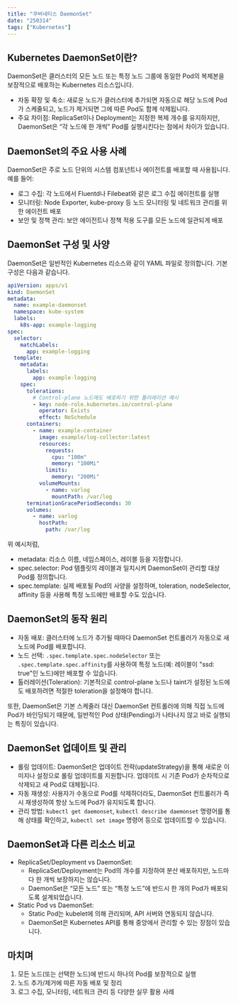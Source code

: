 ```yaml
---
title: "쿠버네티스 DaemonSet"
date: "250314"
tags: ["Kubernetes"]
---
```


## Kubernetes DaemonSet이란?

DaemonSet은 클러스터의 모든 노드 또는 특정 노드 그룹에 동일한 Pod의 복제본을 보장적으로 배포하는 Kubernetes 리소스입니다.

- 자동 확장 및 축소: 새로운 노드가 클러스터에 추가되면 자동으로 해당 노드에 Pod가 스케줄되고, 노드가 제거되면 그에 따른 Pod도 함께 삭제됩니다.
- 주요 차이점: ReplicaSet이나 Deployment는 지정한 복제 개수를 유지하지만, DaemonSet은 “각 노드에 한 개씩” Pod를 실행시킨다는 점에서 차이가 있습니다.

## DaemonSet의 주요 사용 사례

DaemonSet은 주로 노드 단위의 시스템 컴포넌트나 에이전트를 배포할 때 사용됩니다. 예를 들어:

- 로그 수집: 각 노드에서 Fluentd나 Filebeat와 같은 로그 수집 에이전트를 실행
- 모니터링: Node Exporter, kube-proxy 등 노드 모니터링 및 네트워크 관리를 위한 에이전트 배포
- 보안 및 정책 관리: 보안 에이전트나 정책 적용 도구를 모든 노드에 일관되게 배포

## DaemonSet 구성 및 사양

DaemonSet은 일반적인 Kubernetes 리소스와 같이 YAML 파일로 정의합니다. 기본 구성은 다음과 같습니다.

```yaml
apiVersion: apps/v1
kind: DaemonSet
metadata:
  name: example-daemonset
  namespace: kube-system
  labels:
    k8s-app: example-logging
spec:
  selector:
    matchLabels:
      app: example-logging
  template:
    metadata:
      labels:
        app: example-logging
    spec:
      tolerations:
        # Control-plane 노드에도 배포하기 위한 톨러레이션 예시
        - key: node-role.kubernetes.io/control-plane
          operator: Exists
          effect: NoSchedule
      containers:
        - name: example-container
          image: example/log-collector:latest
          resources:
            requests:
              cpu: "100m"
              memory: "100Mi"
            limits:
              memory: "200Mi"
          volumeMounts:
            - name: varlog
              mountPath: /var/log
      terminationGracePeriodSeconds: 30
      volumes:
        - name: varlog
          hostPath:
            path: /var/log
```

위 예시처럼,

- metadata: 리소스 이름, 네임스페이스, 레이블 등을 지정합니다.
- spec.selector: Pod 템플릿의 레이블과 일치시켜 DaemonSet이 관리할 대상 Pod를 정의합니다.
- spec.template: 실제 배포될 Pod의 사양을 설정하며, toleration, nodeSelector, affinity 등을 사용해 특정 노드에만 배포할 수도 있습니다.

## DaemonSet의 동작 원리

- 자동 배포: 클러스터에 노드가 추가될 때마다 DaemonSet 컨트롤러가 자동으로 새 노드에 Pod를 배포합니다.
- 노드 선택: `.spec.template.spec.nodeSelector` 또는 `.spec.template.spec.affinity`를 사용하여 특정 노드(예: 레이블이 "ssd: true"인 노드)에만 배포할 수 있습니다.
- 톨러레이션(Toleration): 기본적으로 control-plane 노드나 taint가 설정된 노드에도 배포하려면 적절한 toleration을 설정해야 합니다.

또한, DaemonSet은 기본 스케줄러 대신 DaemonSet 컨트롤러에 의해 직접 노드에 Pod가 바인딩되기 때문에, 일반적인 Pod 상태(Pending)가 나타나지 않고 바로 실행되는 특징이 있습니다.

## DaemonSet 업데이트 및 관리

- 롤링 업데이트: DaemonSet은 업데이트 전략(updateStrategy)을 통해 새로운 이미지나 설정으로 롤링 업데이트를 지원합니다. 업데이트 시 기존 Pod가 순차적으로 삭제되고 새 Pod로 대체됩니다.
- 자동 재생성: 사용자가 수동으로 Pod를 삭제하더라도, DaemonSet 컨트롤러가 즉시 재생성하여 항상 노드에 Pod가 유지되도록 합니다.
- 관리 방법: `kubectl get daemonset`, `kubectl describe daemonset` 명령어를 통해 상태를 확인하고, `kubectl set image` 명령어 등으로 업데이트할 수 있습니다.

## DaemonSet과 다른 리소스 비교

- ReplicaSet/Deployment vs DaemonSet:
  - ReplicaSet/Deployment는 Pod의 개수를 지정하여 분산 배포하지만, 노드마다 한 개씩 보장하지는 않습니다.
  - DaemonSet은 “모든 노드” 또는 “특정 노드”에 반드시 한 개의 Pod가 배포되도록 설계되었습니다.
- Static Pod vs DaemonSet:
  - Static Pod는 kubelet에 의해 관리되며, API 서버와 연동되지 않습니다.
  - DaemonSet은 Kubernetes API를 통해 중앙에서 관리할 수 있는 장점이 있습니다.

## 마치며

1. 모든 노드(또는 선택한 노드)에 반드시 하나의 Pod를 보장적으로 실행
2. 노드 추가/제거에 따른 자동 배포 및 정리
3. 로그 수집, 모니터링, 네트워크 관리 등 다양한 실무 활용 사례
